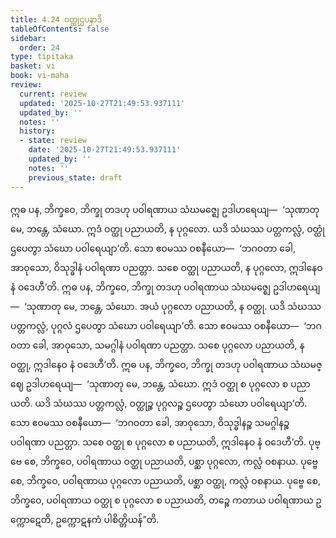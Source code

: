 ```yaml
---
title: 4.24 ဝတ္ထုဌပနာဒိ
tableOfContents: false
sidebar:
  order: 24
type: tipitaka
basket: vi
book: vi-maha
review:
  current: review
  updated: '2025-10-27T21:49:53.937111'
  updated_by: ''
  notes: ''
  history:
  - state: review
    date: '2025-10-27T21:49:53.937111'
    updated_by: ''
    notes: ''
    previous_state: draft
---
```



<ReviewStatus review={frontmatter.review} showDetails={true} />

<HypothesisAnnotation frontmatter={frontmatter} />

<DynamicBreadcrumb />

<Division number="239" book="vi-maha" e="ch" v="3" p="258">

<Paragraph number="1102" book="vi-maha">
ဣဓ ပန, ဘိက္ခဝေ, ဘိက္ခု တဒဟု ပဝါရဏာယ သံဃမဇ္ဈေ ဥဒါဟရေယျ—  ‘သုဏာတု မေ, ဘန္တေ, သံဃော. ဣဒံ ဝတ္ထု ပညာယတိ, န ပုဂ္ဂလော. ယဒိ သံဃဿ ပတ္တကလ္လံ, ဝတ္ထုံ ဌပေတွာ သံဃော ပဝါရေယျာ’တိ. သော ဧဝမဿ ဝစနီယော—  ‘ဘဂဝတာ ခေါ, အာဝုသော, ဝိသုဒ္ဓါနံ ပဝါရဏာ ပညတ္တာ. သစေ ဝတ္ထု ပညာယတိ, န ပုဂ္ဂလော, ဣဒါနေဝ နံ ဝဒေဟီ’တိ.
</Paragraph>

<Paragraph number="1103" book="vi-maha">
ဣဓ ပန, ဘိက္ခဝေ, ဘိက္ခု တဒဟု ပဝါရဏာယ သံဃမဇ္ဈေ ဥဒါဟရေယျ—  ‘သုဏာတု မေ, ဘန္တေ, သံဃော. အယံ ပုဂ္ဂလော ပညာယတိ, န ဝတ္ထု. ယဒိ သံဃဿ ပတ္တကလ္လံ, ပုဂ္ဂလံ ဌပေတွာ သံဃော ပဝါရေယျာ’တိ. သော ဧဝမဿ ဝစနီယော—  ‘ဘဂဝတာ ခေါ, အာဝုသော, သမဂ္ဂါနံ ပဝါရဏာ ပညတ္တာ. သစေ ပုဂ္ဂလော ပညာယတိ, န ဝတ္ထု, ဣဒါနေဝ နံ ဝဒေဟီ’တိ.
</Paragraph>

<Paragraph number="1104" book="vi-maha">
ဣဓ ပန, ဘိက္ခဝေ, ဘိက္ခု တဒဟု ပဝါရဏာယ သံဃမဇ္ဈေ ဥဒါဟရေယျ—  ‘သုဏာတု မေ, ဘန္တေ, သံဃော. ဣဒံ ဝတ္ထု စ ပုဂ္ဂလော စ ပညာယတိ. ယဒိ သံဃဿ ပတ္တကလ္လံ, ဝတ္ထုဉ္စ ပုဂ္ဂလဉ္စ ဌပေတွာ သံဃော ပဝါရေယျာ’တိ. သော ဧဝမဿ ဝစနီယော—  ‘ဘဂဝတာ ခေါ, အာဝုသော, ဝိသုဒ္ဓါနဉ္စ သမဂ္ဂါနဉ္စ ပဝါရဏာ ပညတ္တာ. သစေ ဝတ္ထု စ ပုဂ္ဂလော စ ပညာယတိ, ဣဒါနေဝ နံ ဝဒေဟီ’တိ.
</Paragraph>

<Paragraph number="1105" book="vi-maha">
ပုဗ္ဗေ စေ, ဘိက္ခဝေ, ပဝါရဏာယ ဝတ္ထု ပညာယတိ, ပစ္ဆာ ပုဂ္ဂလော, ကလ္လံ ဝစနာယ. ပုဗ္ဗေ စေ, ဘိက္ခဝေ, ပဝါရဏာယ ပုဂ္ဂလော ပညာယတိ, ပစ္ဆာ ဝတ္ထု, ကလ္လံ ဝစနာယ. ပုဗ္ဗေ စေ, ဘိက္ခဝေ, ပဝါရဏာယ ဝတ္ထု စ ပုဂ္ဂလော စ ပညာယတိ, တဉ္စေ ကတာယ ပဝါရဏာယ ဥက္ကောဋေတိ, ဥက္ကောဋနကံ ပါစိတ္တိယန်”တိ.
</Paragraph>
</Division>